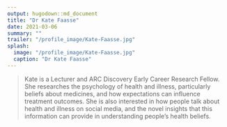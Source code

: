 ```yaml
---
output: hugodown::md_document
title: "Dr Kate Faasse"
date: 2021-03-06
summary: ""
trailer: "/profile_image/Kate-Faasse.jpg"
splash:
  image: "/profile_image/Kate-Faasse.jpg"
  caption: "Dr Kate Faasse"
---
```


> Kate is a Lecturer and ARC Discovery Early Career Research Fellow. She researches the psychology of health and illness, particularly beliefs about medicines, and how expectations can influence treatment outcomes. She is also interested in how people talk about health and illness on social media, and the novel insights that this information can provide in understanding people's health beliefs.

